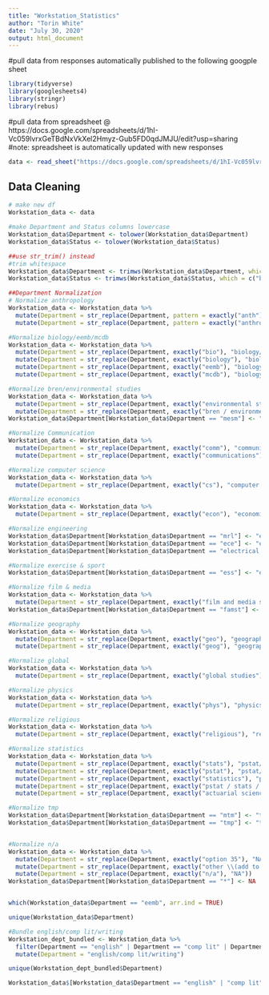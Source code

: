 ```yaml
---
title: "Workstation_Statistics"
author: "Torin White"
date: "July 30, 2020"
output: html_document
---
```


#pull data from responses automatically published to the following googple sheet
```r
library(tidyverse)
library(googlesheets4)
library(stringr)
library(rebus)
```

#pull data from spreadsheet @ https://docs.google.com/spreadsheets/d/1hI-Vc059lvrxGeTBdNxVkXel2Hmyz-Gub5FD0qdJMJU/edit?usp=sharing
#note: spreadsheet is automatically updated with new responses
```r
data <- read_sheet("https://docs.google.com/spreadsheets/d/1hI-Vc059lvrxGeTBdNxVkXel2Hmyz-Gub5FD0qdJMJU/edit?usp=sharing")
```

## Data Cleaning ##
```r
# make new df
Workstation_data <- data
```
```r
#make Department and Status columns lowercase
Workstation_data$Department <- tolower(Workstation_data$Department)
Workstation_data$Status <- tolower(Workstation_data$Status)
```
```r

##use str_trim() instead
#trim whitespace
Workstation_data$Department <- trimws(Workstation_data$Department, which = c("both"))
Workstation_data$Status <- trimws(Workstation_data$Status, which = c("both"))
```
```r


##Department Normalization
# Normalize anthropology
Workstation_data <- Workstation_data %>% 
  mutate(Department = str_replace(Department, pattern = exactly("anth"), "anthropology")) %>%
  mutate(Department = str_replace(Department, pattern = exactly("anthro"), "anthropology"))

#Normalize biology/eemb/mcdb
Workstation_data <- Workstation_data %>%
  mutate(Department = str_replace(Department, exactly("bio"), "biology/eemb/mcdb")) %>%
  mutate(Department = str_replace(Department, exactly("biology"), "biology/eemb/mcdb")) %>%
  mutate(Department = str_replace(Department, exactly("eemb"), "biology/eemb/mcdb")) %>%
  mutate(Department = str_replace(Department, exactly("mcdb"), "biology/eemb/mcdb")) 

#Normalize bren/environmental studies
Workstation_data <- Workstation_data %>%
  mutate(Department = str_replace(Department, exactly("environmental studies"), "bren/environmental studies")) %>%
  mutate(Department = str_replace(Department, exactly("bren / environmental studies"), "bren/environmental studies"))
Workstation_data$Department[Workstation_data$Department == "mesm"] <- "bren/environmental studies"

#Normalize Communication
Workstation_data <- Workstation_data %>%
  mutate(Department = str_replace(Department, exactly("comm"), "communication")) %>%
  mutate(Department = str_replace(Department, exactly("communications"), "communication"))

#Normalize computer science
Workstation_data <- Workstation_data %>%
  mutate(Department = str_replace(Department, exactly("cs"), "computer science")) 

#Normalize economics
Workstation_data <- Workstation_data %>%
  mutate(Department = str_replace(Department, exactly("econ"), "economics")) 

#Normalize engineering
Workstation_data$Department[Workstation_data$Department == "mrl"] <- "engineering"
Workstation_data$Department[Workstation_data$Department == "ece"] <- "engineering"
Workstation_data$Department[Workstation_data$Department == "electrical engineering"] <- "engineering"

#Normalize exercise & sport
Workstation_data$Department[Workstation_data$Department == "ess"] <- "exercise & sport"

#Normalize film & media
Workstation_data <- Workstation_data %>%
  mutate(Department = str_replace(Department, exactly("film and media studies"), "film & media"))
Workstation_data$Department[Workstation_data$Department == "famst"] <- "film & media"

#Normalize geography
Workstation_data <- Workstation_data %>%
  mutate(Department = str_replace(Department, exactly("geo"), "geography")) %>%
  mutate(Department = str_replace(Department, exactly("geog"), "geography"))

#Normalize global
Workstation_data <- Workstation_data %>%
  mutate(Department = str_replace(Department, exactly("global studies"), "global"))

#Normalize physics
Workstation_data <- Workstation_data %>%
  mutate(Department = str_replace(Department, exactly("phys"), "physics"))

#Normalize religious
Workstation_data <- Workstation_data %>%
  mutate(Department = str_replace(Department, exactly("religious"), "religious studies"))

#Normalize statistics
Workstation_data <- Workstation_data %>%
  mutate(Department = str_replace(Department, exactly("stats"), "pstat/stats/actuarial")) %>%
  mutate(Department = str_replace(Department, exactly("pstat"), "pstat/stats/actuarial")) %>%
  mutate(Department = str_replace(Department, exactly("statistics"), "pstat/stats/actuarial")) %>%
  mutate(Department = str_replace(Department, exactly("pstat / stats / actuarial"), "pstat/stats/actuarial")) %>%
  mutate(Department = str_replace(Department, exactly("actuarial science"), "pstat/stats/actuarial")) 

#Normalize tmp
Workstation_data$Department[Workstation_data$Department == "mtm"] <- "technology management"
Workstation_data$Department[Workstation_data$Department == "tmp"] <- "technology management"


#Normalize n/a
Workstation_data <- Workstation_data %>%
  mutate(Department = str_replace(Department, exactly("option 35"), "NA")) %>%
  mutate(Department = str_replace(Department, exactly("other \\(add to shift log\\)"), "NA")) %>%
  mutate(Department = str_replace(Department, exactly("n/a"), "NA"))
Workstation_data$Department[Workstation_data$Department == "*"] <- NA


which(Workstation_data$Department == "eemb", arr.ind = TRUE)

unique(Workstation_data$Department)

```
```r

#Bundle english/comp lit/writing
Workstation_dept_bundled <- Workstation_data %>%
  filter(Department == "english" | Department == "comp lit" | Department == "writing") %>%
  mutate(Department = "english/comp lit/writing")

unique(Workstation_dept_bundled$Department)

Workstation_data$[Workstation_data$Department == "english" | "comp lit" | "writing"] <- "english/comp lit/writing"
```